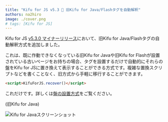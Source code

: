 ```yaml
---
title: "Kifu for JS v5.3 🎉 旧Kifu for Java/Flashタグを自動解釈"
authors: na2hiro
image: ./cover.png
# tags: [Kifu for JS]
---
```


Kifu for JS [v5.3.0 マイナーリリース](https://github.com/na2hiro/Kifu-for-JS/releases/tag/v5.3.0)において、旧Kifu for Java/Flashタグの自動解釈方式を追加しました。

これは、既に作動できなくなっている旧Kifu for Javaや旧Kifu for Flashが設置されている古いページをお持ちの場合、タグを設置するだけで自動的にそれらの盤をKifu for JSに置き換えて表示することができる方式です。複雑な置換スクリプトなどを書くことなく、旧方式から手軽に移行することができます。

```html
<script>KifuForJS.recover()</script>
```

これだけです。詳しくは[盤の設置方式](/docs/getting-started/loading#kifu-for-javaflashの自動解釈方式)をご覧ください。

(旧Kifu for Java)

![Kifu for Javaスクリーンショット](./kifu-for-java.jpeg)
